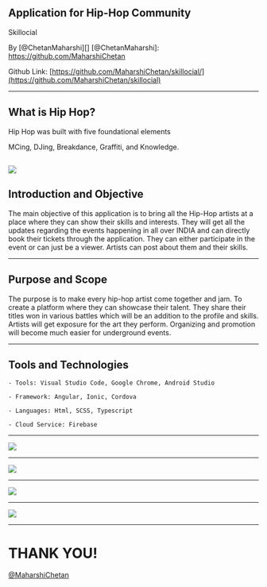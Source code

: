 


<Head>
  <title>Skillocial App</title>
</Head>

## Application for Hip-Hop Community

<Box p={3} fontSize={4} color="white" bg="#07f">
  Skillocial
</Box>

By [@ChetanMaharshi][]
[@ChetanMaharshi]: https://github.com/MaharshiChetan

Github Link: [https://github.com/MaharshiChetan/skillocial/](https://github.com/MaharshiChetan/skillocial)

---

## What is Hip Hop?

Hip Hop was built with five foundational elements

MCing, DJing, Breakdance, Graffiti, and Knowledge.

## ![](https://i.pinimg.com/originals/14/8e/fa/148efa8707e4160a4026441bdb65ec47.jpg)

## Introduction and Objective

The main objective of this application is to bring all the Hip-Hop artists at a place where they can show their skills and interests. They will get all the updates regarding the events happening in all over INDIA and can directly book their tickets through the application. They can either participate in the event or can just be a viewer. Artists can post about them and their skills.

---

## Purpose and Scope

The purpose is to make every hip-hop artist come together and jam. To create a platform where they can showcase their talent. They share their titles won in various battles which will be an addition to the profile and skills. Artists will get exposure for the art they perform. Organizing and promotion will become much easier for underground events.

---

## Tools and Technologies

```
- Tools: Visual Studio Code, Google Chrome, Android Studio

- Framework: Angular, Ionic, Cordova

- Languages: Html, SCSS, Typescript

- Cloud Service: Firebase
```

---

![](https://lh3.googleusercontent.com/e08HzWNp0XekoCBG06eGSDPQM1I4hackFlpS-LoVEjtCih5FXC3V-R40kLrMZKrmqkf_qkomnD8HH0Syhr8sSFoaZ9DZ-w=w1920-h942-rw)

---

![](https://lh3.googleusercontent.com/Tyq5XtsTOj5T59UVDZQdGnLBvr2xx2rTA1zJtrdMLsita8Eu28HHXYqRaSm54vuebzs2RwUzg9CPShdxD5QSoJRt_UlHOQ=w1228-h942-rw)

---

![](https://lh5.googleusercontent.com/HAlC9xxJwVLRvZvKWvd21ccOviRgFlP0AZwb8eEA-0gwMilNYgLUko3b_Ag1Nt8sXSn-WdTsIejgz4j5EnQjIDTqw2UaKQ=w1228-h942-rw)

---

![](https://lh3.googleusercontent.com/GL-ggv8WO_WrjB8yEnWsBE75woj4ywVzXG9_a1ogcF--_fW0riVGa4GZk29fhV6haRcphNeY_9gTMmZGfW-XatR84FEsm1LwCKr6=w1920-h942-rw)

---

# THANK YOU!

[@MaharshiChetan](https://github.com/MaharshiChetan)
